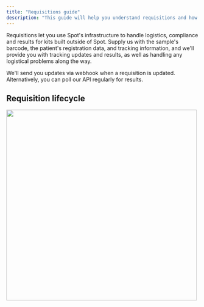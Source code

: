 ```yaml
---
title: "Requisitions guide"
description: "This guide will help you understand requisitions and how to use them."
---
```


Requisitions let you use Spot's infrastructure to handle logistics, compliance and results for kits built outside of
Spot. Supply us with the sample's barcode, the patient's registration data, and tracking information, and we'll provide
you with tracking updates and results, as well as handling any logistical problems along the way.

We'll send you updates via webhook when a requisition is updated. Alternatively, you can poll our API regularly for
results.

## Requisition lifecycle

<img src="/img/requisition-lifecycle.png" height="500" />
